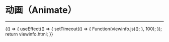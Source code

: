 
# 动画（Animate）

---

<Meta title="基础控件/动画(Animate)" />

<Canvas>
    <Story
        name="动画(Animate)"
        height="150px"
        parameters={{ docs: { source: { code: `${viewinfo.html}` } } }}
    >
        {() => {
            useEffect(() => {
                setTimeout(() => {
                    Function(viewinfo.js)();
                }, 100);
            });
            return viewinfo.html;
        }}
    </Story>
</Canvas>
